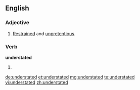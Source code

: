 ==English==

===Adjective===
{{en-adj}}

# [[restrained|Restrained]] and [[unpretentious]].

===Verb===
'''understated'''

# {{past of|understate}}

[[de:understated]]
[[et:understated]]
[[mg:understated]]
[[te:understated]]
[[vi:understated]]
[[zh:understated]]